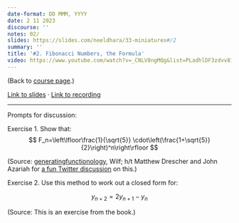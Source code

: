 ```yaml
---
date-format: DD MMM, YYYY
date: 2 11 2023
discourse: ''
notes: 02/
slides: https://slides.com/neeldhara/33-miniatures#/2
summary: ''
title: '#2. Fibonacci Numbers, the Formula'
video: https://www.youtube.com/watch?v=_CNLV8ngMQg&list=PLadhlDF3zdvv81kngHfUoFR6n1iMj-7vk&index=2
---
```


(Back to [course page](../).)

[Link to slides](https://slides.com/neeldhara/33-miniatures#/2) · [Link to recording](https://www.youtube.com/watch?v=lsuf8SnZmYo)

---

Prompts for discussion:

Exercise 1. Show that:
$$
F_n=\left\lfloor\frac{1}{\sqrt{5}} \cdot\left(\frac{1+\sqrt{5}}{2}\right)^n\right\rfloor
$$

(Source: [generatingfunctionology](https://www2.math.upenn.edu/~wilf/gfology2.pdf), Wilf; h/t Matthew Drescher and John Azariah for [a fun Twitter discussion](http://twitter.com/johnazariah/status/1691521731691966466) on this.)

Exercise 2. Use this method to work out a closed form for:

$$
y_{n+2}=2 y_{n+1}-y_n
$$

(Source: This is an exercise from the book.)